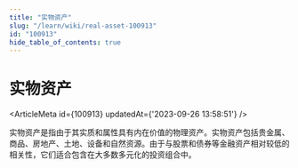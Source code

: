 ```yaml
---
title: "实物资产"
slug: "/learn/wiki/real-asset-100913"
id: "100913"
hide_table_of_contents: true
---
```



# 实物资产

<ArticleMeta id={100913} updatedAt={'2023-09-26 13:58:51'} />
<div className='border-solid border-b border-t-0 my-4 border-[var(--ifm-color-gray-300)]' />

实物资产是指由于其实质和属性具有内在价值的物理资产。实物资产包括贵金属、商品、房地产、土地、设备和自然资源。由于与股票和债券等金融资产相对较低的相关性，它们适合包含在大多数多元化的投资组合中。
